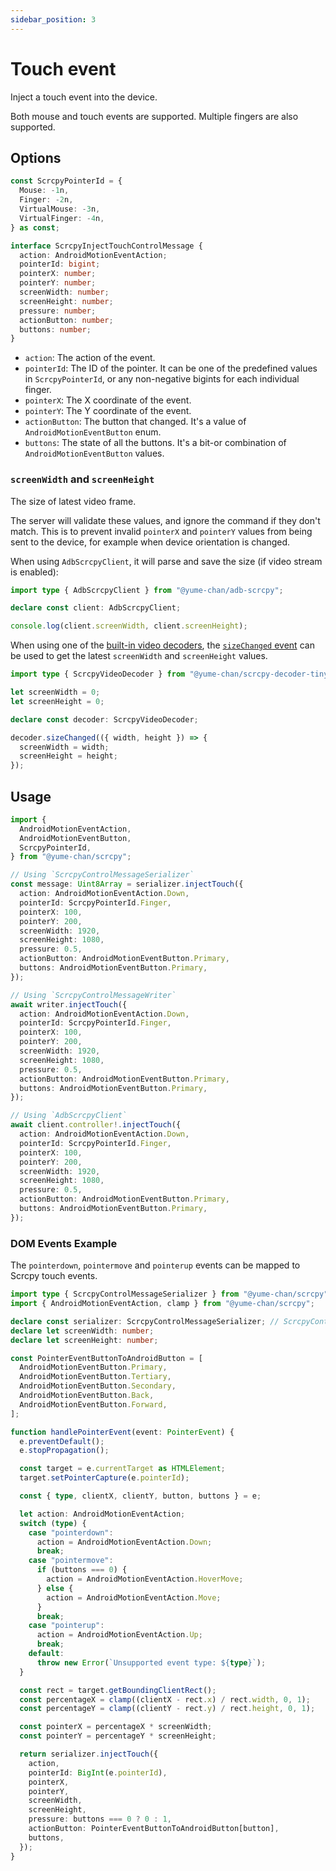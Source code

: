 ```yaml
---
sidebar_position: 3
---
```


# Touch event

Inject a touch event into the device.

Both mouse and touch events are supported. Multiple fingers are also supported.

## Options

```ts
const ScrcpyPointerId = {
  Mouse: -1n,
  Finger: -2n,
  VirtualMouse: -3n,
  VirtualFinger: -4n,
} as const;

interface ScrcpyInjectTouchControlMessage {
  action: AndroidMotionEventAction;
  pointerId: bigint;
  pointerX: number;
  pointerY: number;
  screenWidth: number;
  screenHeight: number;
  pressure: number;
  actionButton: number;
  buttons: number;
}
```

- `action`: The action of the event.
- `pointerId`: The ID of the pointer. It can be one of the predefined values in `ScrcpyPointerId`, or any non-negative bigints for each individual finger.
- `pointerX`: The X coordinate of the event.
- `pointerY`: The Y coordinate of the event.
- `actionButton`: The button that changed. It's a value of `AndroidMotionEventButton` enum.
- `buttons`: The state of all the buttons. It's a bit-or combination of `AndroidMotionEventButton` values.

### `screenWidth` and `screenHeight`

The size of latest video frame.

The server will validate these values, and ignore the command if they don't match. This is to prevent invalid `pointerX` and `pointerY` values from being sent to the device, for example when device orientation is changed.

When using `AdbScrcpyClient`, it will parse and save the size (if video stream is enabled):

```ts transpile
import type { AdbScrcpyClient } from "@yume-chan/adb-scrcpy";

declare const client: AdbScrcpyClient;

console.log(client.screenWidth, client.screenHeight);
```

When using one of the [built-in video decoders](../video/index.mdx#decode-and-render-in-browsers), the [`sizeChanged` event](../video/tiny-h264.mdx#handle-size-changes) can be used to get the latest `screenWidth` and `screenHeight` values.

```ts transpile
import type { ScrcpyVideoDecoder } from "@yume-chan/scrcpy-decoder-tinyh264";

let screenWidth = 0;
let screenHeight = 0;

declare const decoder: ScrcpyVideoDecoder;

decoder.sizeChanged(({ width, height }) => {
  screenWidth = width;
  screenHeight = height;
});
```

## Usage

```ts transpile
import {
  AndroidMotionEventAction,
  AndroidMotionEventButton,
  ScrcpyPointerId,
} from "@yume-chan/scrcpy";

// Using `ScrcpyControlMessageSerializer`
const message: Uint8Array = serializer.injectTouch({
  action: AndroidMotionEventAction.Down,
  pointerId: ScrcpyPointerId.Finger,
  pointerX: 100,
  pointerY: 200,
  screenWidth: 1920,
  screenHeight: 1080,
  pressure: 0.5,
  actionButton: AndroidMotionEventButton.Primary,
  buttons: AndroidMotionEventButton.Primary,
});

// Using `ScrcpyControlMessageWriter`
await writer.injectTouch({
  action: AndroidMotionEventAction.Down,
  pointerId: ScrcpyPointerId.Finger,
  pointerX: 100,
  pointerY: 200,
  screenWidth: 1920,
  screenHeight: 1080,
  pressure: 0.5,
  actionButton: AndroidMotionEventButton.Primary,
  buttons: AndroidMotionEventButton.Primary,
});

// Using `AdbScrcpyClient`
await client.controller!.injectTouch({
  action: AndroidMotionEventAction.Down,
  pointerId: ScrcpyPointerId.Finger,
  pointerX: 100,
  pointerY: 200,
  screenWidth: 1920,
  screenHeight: 1080,
  pressure: 0.5,
  actionButton: AndroidMotionEventButton.Primary,
  buttons: AndroidMotionEventButton.Primary,
});
```

### DOM Events Example

The `pointerdown`, `pointermove` and `pointerup` events can be mapped to Scrcpy touch events.

```ts transpile
import type { ScrcpyControlMessageSerializer } from "@yume-chan/scrcpy";
import { AndroidMotionEventAction, clamp } from "@yume-chan/scrcpy";

declare const serializer: ScrcpyControlMessageSerializer; // ScrcpyControlMessageWriter` and `AdbScrcpyClient` can also be used
declare let screenWidth: number;
declare let screenHeight: number;

const PointerEventButtonToAndroidButton = [
  AndroidMotionEventButton.Primary,
  AndroidMotionEventButton.Tertiary,
  AndroidMotionEventButton.Secondary,
  AndroidMotionEventButton.Back,
  AndroidMotionEventButton.Forward,
];

function handlePointerEvent(event: PointerEvent) {
  e.preventDefault();
  e.stopPropagation();

  const target = e.currentTarget as HTMLElement;
  target.setPointerCapture(e.pointerId);

  const { type, clientX, clientY, button, buttons } = e;

  let action: AndroidMotionEventAction;
  switch (type) {
    case "pointerdown":
      action = AndroidMotionEventAction.Down;
      break;
    case "pointermove":
      if (buttons === 0) {
        action = AndroidMotionEventAction.HoverMove;
      } else {
        action = AndroidMotionEventAction.Move;
      }
      break;
    case "pointerup":
      action = AndroidMotionEventAction.Up;
      break;
    default:
      throw new Error(`Unsupported event type: ${type}`);
  }

  const rect = target.getBoundingClientRect();
  const percentageX = clamp((clientX - rect.x) / rect.width, 0, 1);
  const percentageY = clamp((clientY - rect.y) / rect.height, 0, 1);

  const pointerX = percentageX * screenWidth;
  const pointerY = percentageY * screenHeight;

  return serializer.injectTouch({
    action,
    pointerId: BigInt(e.pointerId),
    pointerX,
    pointerY,
    screenWidth,
    screenHeight,
    pressure: buttons === 0 ? 0 : 1,
    actionButton: PointerEventButtonToAndroidButton[button],
    buttons,
  });
}
```

